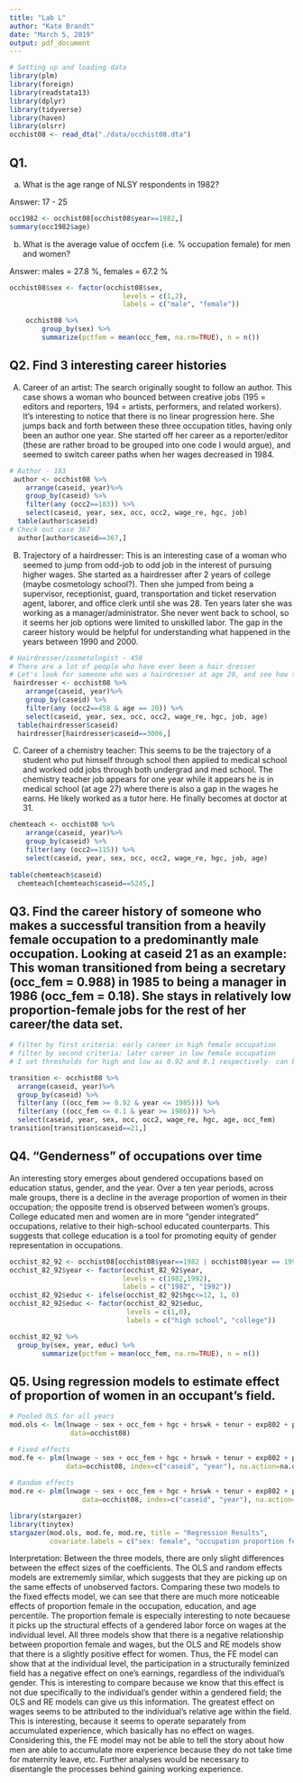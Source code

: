 ```yaml
---
title: "Lab L"
author: "Kate Brandt"
date: "March 5, 2019"
output: pdf_document
---
```

```r
# Setting up and loading data
library(plm)
library(foreign)
library(readstata13)
library(dplyr)
library(tidyverse)
library(haven)
library(olsrr)
occhist08 <- read_dta("./data/occhist08.dta")
```


## Q1. 

  a. What is the age range of NLSY respondents in 1982?
      
   Answer: 17 - 25
```r
occ1982 <- occhist08[occhist08$year==1982,]
summary(occ1982$age)
```


   b. What is the average value of occfem (i.e. % occupation female) for men and women?
    
  Answer: males = 27.8 %, females = 67.2 %
```r
occhist08$sex <- factor(occhist08$sex,
                            levels = c(1,2),
                            labels = c("male", "female"))

    occhist08 %>%
        group_by(sex) %>%
        summarize(pctfem = mean(occ_fem, na.rm=TRUE), n = n())
```
   
## Q2. Find 3 interesting career histories
    
  (A) Career of an artist: The search originally sought to follow an author. This case shows a woman who bounced between creative jobs (195 = editors and reporters, 194 = artists, performers, and related workers). It's interesting to notice that there is no linear progression here. She jumps back and forth between these three occupation titles, having only been an author one year. She started off her career as a reporter/editor (these are rather broad to be grouped into one code I would argue), and seemed to switch career paths when her wages decreased in 1984.
```r
# Author - 183
 author <- occhist08 %>%
    arrange(caseid, year)%>%
    group_by(caseid) %>%
    filter(any (occ2==183)) %>%
    select(caseid, year, sex, occ, occ2, wage_re, hgc, job)
  table(author$caseid) 
# Check out case 367
  author[author$caseid==367,]

```
   
   (B) Trajectory of a hairdresser: This is an interesting case of a woman who seemed to jump from odd-job to odd job in the interest of pursuing higher wages. She started as a hairdresser after 2 years of college (maybe cosmetology school?). Then she jumped from being a supervisor, receptionist, guard, transportation and ticket reservation agent, laborer, and office clerk until she was 28. Ten years later she was working as a manager/administrator. She never went back to school, so it seems her job options were limited to unskilled labor. The gap in the career history would be helpful for understanding what happened in the years between 1990 and 2000. 
```r
# Hairdresser/cosmetologist - 458
# There are a lot of people who have ever been a hair dresser
# Let's look for someone who was a hairdresser at age 20, and see how their career progressed
 hairdresser <- occhist08 %>%
    arrange(caseid, year)%>%
    group_by(caseid) %>%
    filter(any (occ2==458 & age == 20)) %>%
    select(caseid, year, sex, occ, occ2, wage_re, hgc, job, age) 
  table(hairdresser$caseid)
  hairdresser[hairdresser$caseid==3006,]

```
   (C) Career of a chemistry teacher: This seems to be the trajectory of a  student who put himself through school then applied to medical school and worked odd jobs through both undergrad and med school. The chemistry teacher job appears for one year while it appears he is in medical school (at age 27) where there is also a gap in the wages he earns. He likely worked as a tutor here. He finally becomes at doctor at 31. 
   
```r
chemteach <- occhist08 %>%
    arrange(caseid, year)%>%
    group_by(caseid) %>%
    filter(any (occ2==115)) %>%
    select(caseid, year, sex, occ, occ2, wage_re, hgc, job, age) 
  
table(chemteach$caseid)
  chemteach[chemteach$caseid==5245,]


```

## Q3. Find the career history of someone who makes a successful transition from a heavily female occupation to a predominantly male occupation. Looking at caseid 21 as an example: This woman transitioned from being a secretary (occ_fem = 0.988) in 1985 to being a manager in 1986 (occ_fem = 0.18). She stays in relatively low proportion-female jobs for the rest of her career/the data set. 

```r
# filter by first criteria: early career in high female occupation
# filter by second criteria: later career in low female occupation
# I set thresholds for high and low as 0.92 and 0.1 respectively- can be changed

transition <- occhist08 %>%
  arrange(caseid, year)%>%
  group_by(caseid) %>%
  filter(any ((occ_fem >= 0.92 & year <= 1985))) %>%
  filter(any ((occ_fem <= 0.1 & year >= 1986))) %>%
  select(caseid, year, sex, occ, occ2, wage_re, hgc, age, occ_fem) 
transition[transition$caseid==21,] 

```

## Q4. "Genderness" of occupations over time

  An interesting story emerges about gendered occupations based on education status, gender, and the year. Over a ten year periods, across male groups, there is a decline in the average proportion of women in their occupation; the opposite trend is observed between women's groups. College educated men and women are in more "gender integrated" occupations, relative to their high-school educated counterparts. This suggests that college education is a tool for promoting equity of gender representation in occupations. 

```r
occhist_82_92 <- occhist08[occhist08$year==1982 | occhist08$year == 1992,]
occhist_82_92$year <- factor(occhist_82_92$year,
                            levels = c(1982,1992),
                            labels = c("1982", "1992"))
occhist_82_92$educ <- ifelse(occhist_82_92$hgc<=12, 1, 0)
occhist_82_92$educ <- factor(occhist_82_92$educ,
                             levels = c(1,0),
                             labels = c("high school", "college"))

occhist_82_92 %>%
  group_by(sex, year, educ) %>%
        summarize(pctfem = mean(occ_fem, na.rm=TRUE), n = n())

```

## Q5. Using regression models to estimate effect of proportion of women in an occupant's field. 

```r

# Pooled OLS for all years
mod.ols <- lm(lnwage ~ sex + occ_fem + hgc + hrswk + tenur + exp802 + pctile_age, 
               data=occhist08)

# Fixed effects
mod.fe <- plm(lnwage ~ sex + occ_fem + hgc + hrswk + tenur + exp802 + pctile_age,
              data=occhist08, index=c("caseid", "year"), na.action=na.omit, model="within")
    
# Random effects
mod.re <- plm(lnwage ~ sex + occ_fem + hgc + hrswk + tenur + exp802 + pctile_age,
                  data=occhist08, index=c("caseid", "year"), na.action=na.omit, model="random")

```
```r
library(stargazer)
library(tinytex)
stargazer(mod.ols, mod.fe, mod.re, title = "Regression Results", 
          covariate.labels = c("sex: female", "occupation proportion female", "highest grade achieved", "hours worked", "tenure with employer", "accumulated experience", "age percentile"), dep.var.labels = "log wages", column.labels = c("OLS", "fixed effects", "random effects"))

```

  Interpretation: Between the three models, there are only slight differences between the effect sizes of the coefficients. The OLS and random effects models are extrememly similar, which suggests that they are picking up on the same effects of unobserved factors. Comparing these two models to the fixed effects model, we can see that there are much more noticeable effects of proportion female in the occupation, education, and age percentile. The proportion female is especially interesting to note becauese it picks up the structural effects of a gendered labor force on wages at the individual level. All three models show that there is a negative relationship between proportion female and wages, but the OLS and RE models show that there is a slightly positive effect for women. Thus, the FE model can show that at the individual level, the participation in a structurally feminized field has a negative effect on one's earnings, regardless of the individual's gender. This is interesting to compare because we know that this effect is not due specifically to the individual's gender within a gendered field; the OLS and RE models can give us this information. The greatest effect on wages seems to be attributed to the individual's relative age within the field. This is interesting, because it seems to operate separately from accumulated experience, which basically has no effect on wages. Considering this, the FE model may not be able to tell the story about how men are able to accumulate more experience because they do not take time for maternity leave, etc. Further analyses would be necessary to disentangle the processes behind gaining working experience. 
